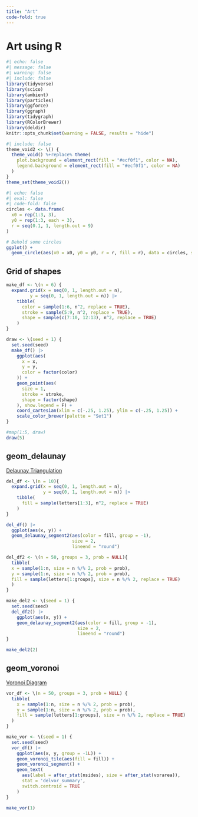 ```yaml
---
title: "Art"
code-fold: true
---
```


# Art using R

```r
#| echo: false
#| message: false
#| warning: false
#| include: false
library(tidyverse)
library(scico)
library(ambient)
library(particles)
library(ggforce)
library(ggraph)
library(tidygraph)
library(RColorBrewer)
library(deldir)
knitr::opts_chunk$set(warning = FALSE, results = "hide")
```

```r
#| include: false
theme_void2 <- \() {
  theme_void() %+replace% theme(
    plot.background = element_rect(fill = "#ecf0f1", color = NA),
    legend.background = element_rect(fill = "#ecf0f1", color = NA)
  )
}
theme_set(theme_void2())
```


```r
#| echo: false
#| eval: false
#| code-fold: false
circles <- data.frame(
  x0 = rep(1:3, 3),
  y0 = rep(1:3, each = 3),
  r = seq(0.1, 1, length.out = 9)
)

# Behold some circles
ggplot() +
  geom_circle(aes(x0 = x0, y0 = y0, r = r, fill = r), data = circles, show.legend = F)
```

## Grid of shapes

```r
make_df <- \(n = 6) {
  expand.grid(x = seq(0, 1, length.out = n),
         y = seq(0, 1, length.out = n)) |>
    tibble(
      color = sample(1:6, n^2, replace = TRUE),
      stroke = sample(5:9, n^2, replace = TRUE),
      shape = sample(c(7:10, 12:13), n^2, replace = TRUE)
    )
}

draw <- \(seed = 1) {
  set.seed(seed)
  make_df() |>
    ggplot(aes(
      x = x,
      y = y,
      color = factor(color)
    )) +
    geom_point(aes(
      size = 1,
      stroke = stroke,
      shape = factor(shape)
    ), show.legend = F) +
    coord_cartesian(xlim = c(-.25, 1.25), ylim = c(-.25, 1.25)) +
    scale_color_brewer(palette = "Set1")
}

#map(1:5, draw)
draw(5)
```

## geom_delaunay

[Delaunay Triangulation](https://en.wikipedia.org/wiki/Delaunay_triangulation)

```r
del_df <- \(n = 10){
  expand.grid(x = seq(0, 1, length.out = n),
              y = seq(0, 1, length.out = n)) |>
    tibble( 
      fill = sample(letters[1:3], n^2, replace = TRUE)
    )
}

del_df() |>
  ggplot(aes(x, y)) +
  geom_delaunay_segment2(aes(color = fill, group = -1),
                         size = 2,
                         lineend = "round")

```

```r
del_df2 <- \(n = 50, groups = 3, prob = NULL){
  tibble(
  x = sample(1:n, size = n %/% 2, prob = prob),
  y = sample(1:n, size = n %/% 2, prob = prob),
  fill = sample(letters[1:groups], size = n %/% 2, replace = TRUE)
  )
}

make_del2 <- \(seed = 1) {
  set.seed(seed)
  del_df2() |>
    ggplot(aes(x, y)) +
    geom_delaunay_segment2(aes(color = fill, group = -1),
                           size = 2,
                           lineend = "round")
}

make_del2(2)
```

## geom_voronoi

[Voronoi Diagram](https://en.wikipedia.org/wiki/Voronoi_diagram)

```r
vor_df <- \(n = 50, groups = 3, prob = NULL) {
  tibble(
    x = sample(1:n, size = n %/% 2, prob = prob),
    y = sample(1:n, size = n %/% 2, prob = prob),
    fill = sample(letters[1:groups], size = n %/% 2, replace = TRUE)
  )
}

make_vor <- \(seed = 1) {
  set.seed(seed)
  vor_df() |>
    ggplot(aes(x, y, group = -1L)) +
    geom_voronoi_tile(aes(fill = fill)) +
    geom_voronoi_segment() +
    geom_text(
      aes(label = after_stat(nsides), size = after_stat(vorarea)),
      stat = 'delvor_summary',
      switch.centroid = TRUE
    )
}

make_vor(1)
```